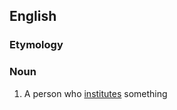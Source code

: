 ==English==

===Etymology===
{{suffix|en|institute|er}}

===Noun===
{{en-noun}}

# A person who [[institute]]s something